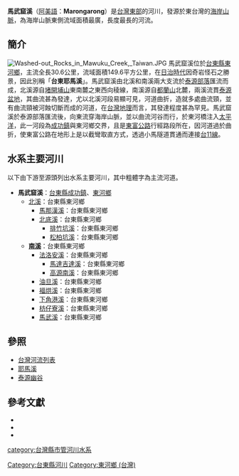 {{Infobox river
| river_name = 馬武窟溪
| native_name = Marongarong
| other_name = 馬武溪
| image_name = Mawuku Creek, Taiwan.JPG
| image_size = 
| caption = 馬武窟溪向東流入[[太平洋|太平洋]]。圖中橋樑即[[新東河橋|新東河橋]]。
| origin = 北溪：[[堵開埔山|堵開埔山]]東南麓 <br/> 南溪：[[都蘭山|都蘭山]]北麓
| mouth = 東河橋
| progression = [[太平洋|太平洋]]
| country = {{ROC-TW}}
| location = [[臺東縣|臺東縣]][[東河鄉_(台灣)|東河鄉]]
| length = {{convert|30.60|km|0|cuft|0|abbr=off}}
| elevation = {{convert|1100|m|0|cuft|0|abbr=off}}
| mouth_elevation = {{convert|0|m|0|cuft|0|abbr=off}}
| discharge = 
| watershed = {{convert|149.60|km2|0|cuft|0|abbr=off}}
}}

'''馬武窟溪'''（[[阿美語|阿美語]]：'''Marongarong'''）是[[台灣|台灣]][[東台灣|東部]]的河川，發源於東台灣的[[海岸山脈|海岸山脈]]，為海岸山脈東側流域面積最廣，長度最長的河流。

==簡介==
[[File:Washed-out_Rocks_in_Mawuku_Creek,_Taiwan.JPG|thumb]]
馬武窟溪位於[[臺東縣|台東縣]][[東河鄉_(台灣)|東河鄉]]，主流全長30.6公里，流域面積149.6平方公里，在[[台灣日治時期|日治時代]]因奇岩怪石之勝景，因此別稱「'''台東耶馬溪'''」。馬武窟溪由北溪和南溪兩大支流於[[泰源部落|泰源部落]]匯流而成，北溪源自[[堵開埔山|堵開埔山]]東南麓之東西向稜線，南溪源自[[都蘭山|都蘭山]]北麓，兩溪流貫[[泰源盆地|泰源盆地]]，其曲流甚為發達，尤以北溪河段易顯可見，河道曲折，造就多處曲流頸，並有曲流頸被河蝕切斷而成的河道，在[[台灣地理|台灣地理]]而言，其發達程度甚為罕見。馬武窟溪於泰源部落匯流後，向東流穿海岸山脈，並以曲流河谷而行，於東河橋注入[[太平洋|太平洋]]，此一河段為[[成功鎮|成功鎮]]與東河鄉交界，且是[[富東公路|東富公路]]行經路段所在，因河道過於曲折，使東富公路在地形上是以截彎取直方式，透過小馬隧道貫通而連接[[台11線|台11線]]。

==水系主要河川==
以下由下游至源頭列出水系主要河川，其中粗體字為主流河道。
*'''馬武窟溪'''：[[臺東縣|台東縣]][[成功鎮|成功鎮]]、[[東河鄉_(台灣)|東河鄉]]
**[[北溪|北溪]]：台東縣東河鄉
***[[馬那漢溪|馬那漢溪]]：台東縣東河鄉
***[[北底溪|北底溪]]：台東縣東河鄉
****[[排竹坑溪|排竹坑溪]]：台東縣東河鄉
****[[松柏坑溪|松柏坑溪]]：台東縣東河鄉
**'''[[南溪|南溪]]'''：台東縣東河鄉
***[[法洛安溪|法洛安溪]]：台東縣東河鄉
****[[馬達吉達溪|馬達吉達溪]]：台東縣東河鄉
****[[高源南溪|高源南溪]]：台東縣東河鄉
***[[油旦溪|油旦溪]]：台東縣東河鄉
***[[福烘溪|福烘溪]]：台東縣東河鄉
***[[下角港溪|下角港溪]]：台東縣東河鄉
***[[枋仔寮溪|枋仔寮溪]]：台東縣東河鄉
***[[馬武溪|馬武溪]]：台東縣東河鄉

==參照==
*[[台灣河流列表|台灣河流列表]]
*[[耶馬溪|耶馬溪]]
*[[泰源幽谷|泰源幽谷]]

==參考文獻==
*{{cite book |title=《台灣鐵道旅行案內》（昭和十年版）|author=台湾總督府鐵道部|publisher=日本旅行協會台灣支部|language=ja|year=1935}}
*{{cite book |title=《臺灣地誌》（中冊）|author=陳正祥|publisher=南天|language=zh|isbn=9576381738|year=1993}}
*{{cite book |title=《1:30,000東河鄉行政區域圖》|publisher=內政部|language=zh|isbn=9860007071|year=2005}}

{{台灣河流}}
[[category:台灣縣市管河川水系|category:台灣縣市管河川水系]]
[[Category:台東縣河川|Category:台東縣河川]]
[[Category:東河鄉_(台灣)|Category:東河鄉 (台灣)]]
